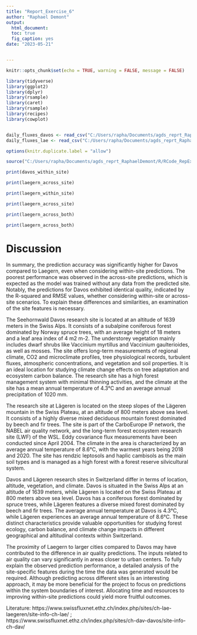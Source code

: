 ```yaml
---
title: "Report_Exercise_6"
author: "Raphael Demont"
output: 
  html_document:
  toc: true 
  fig_caption: yes  
date: "2023-05-21"  


---
```


```r
knitr::opts_chunk$set(echo = TRUE, warning = FALSE, message = FALSE)

library(tidyverse)
library(ggplot2)
library(dplyr)
library(rsample)
library(caret)
library(rsample)
library(recipes)
library(cowplot)


daily_fluxes_davos <- read_csv("C:/Users/rapha/Documents/agds_reprt_RaphaelDemont/FLUXES_DAVOS_1997-2014.csv")
daily_fluxes_lae <- read_csv("C:/Users/rapha/Documents/agds_reprt_RaphaelDemont/FLUXES_LAEGERN_2004-2014.csv")

options(knitr.duplicate.label = "allow")

source("C:/Users/rapha/Documents/agds_reprt_RaphaelDemont/R/RCode_RepEx_6.R")

```



```r

print(davos_within_site)

```


```r

print(laegern_across_site)

```



```r

print(laegern_within_site)

```


```r

print(laegern_across_site)

```


```r

print(laegern_across_both)

```


```r

print(laegern_across_both)

```

# Discussion


In summary, the prediction accuracy was significantly higher for Davos compared to Laegern, even when considering within-site predictions. The poorest performance was observed in the across-site predictions, which is expected as the model was trained without any data from the predicted site. Notably, the predictions for Davos exhibited identical quality, indicated by the R-squared and RMSE values, whether considering within-site or across-site scenarios. To explain these differences and similarities, an examination of the site features is necessary.


The Seehornwald Davos research site is located at an altitude of 1639 meters in the Swiss Alps. It consists of a subalpine coniferous forest dominated by Norway spruce trees, with an average height of 18 meters and a leaf area index of 4 m2 m-2. The understorey vegetation mainly includes dwarf shrubs like Vaccinium myrtillus and Vaccinium gaulterioides, as well as mosses. The site offers long-term measurements of regional climate, CO2 and microclimate profiles, tree physiological records, turbulent fluxes, atmospheric concentrations, and vegetation and soil properties. It is an ideal location for studying climate change effects on tree adaptation and ecosystem carbon balance. The research site has a high forest management system with minimal thinning activities, and the climate at the site has a mean annual temperature of 4.3°C and an average annual precipitation of 1020 mm.

The research site at Lägeren is located on the steep slopes of the Lägeren mountain in the Swiss Plateau, at an altitude of 800 meters above sea level. It consists of a highly diverse mixed deciduous mountain forest dominated by beech and fir trees. The site is part of the CarboEurope IP network, the NABEL air quality network, and the long-term forest ecosystem research site (LWF) of the WSL. Eddy covariance flux measurements have been conducted since April 2004. The climate in the area is characterized by an average annual temperature of 8.6°C, with the warmest years being 2018 and 2020. The site has rendzic leptosols and haplic cambisols as the main soil types and is managed as a high forest with a forest reserve silvicultural system.


Davos and Lägeren research sites in Switzerland differ in terms of location, altitude, vegetation, and climate. Davos is situated in the Swiss Alps at an altitude of 1639 meters, while Lägeren is located on the Swiss Plateau at 800 meters above sea level. Davos has a coniferous forest dominated by spruce trees, while Lägeren features a diverse mixed forest dominated by beech and fir trees. The average annual temperature at Davos is 4.3°C, while Lägeren experiences an average annual temperature of 8.6°C. These distinct characteristics provide valuable opportunities for studying forest ecology, carbon balance, and climate change impacts in different geographical and altitudinal contexts within Switzerland.

The proximity of Laegern to larger cities compared to Davos may have contributed to the difference in air quality predictions. The inputs related to air quality can vary significantly in areas closer to urban centers. To fully explain the observed prediction performance, a detailed analysis of the site-specific features during the time the data was generated would be required. Although predicting across different sites is an interesting approach, it may be more beneficial for the project to focus on predictions within the system boundaries of interest. Allocating time and resources to improving within-site predictions could yield more fruitful outcomes.


Literature: https://www.swissfluxnet.ethz.ch/index.php/sites/ch-lae-laegeren/site-info-ch-lae/ ; https://www.swissfluxnet.ethz.ch/index.php/sites/ch-dav-davos/site-info-ch-dav/






